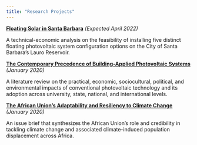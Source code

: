 ```yaml
---
title: "Research Projects"
---
```


[**Floating Solar in Santa Barbara**](https://bren.ucsb.edu/projects/floating-solar-santa-barbara) *(Expected April 2022)*

A technical-economic analysis on the feasibility of installing five distinct floating photovoltaic system configuration options on the City of Santa Barbara's Lauro Reservoir.

[**The Contemporary Precedence of Building-Applied Photovoltaic Systems**](simms_capstone_university_of_idaho.pdf) *(January 2020)*

A literature review on the practical, economic, sociocultural, political, and environmental impacts of conventional photovoltaic technology and its adoption across university, state, national, and international levels.

[**The African Union’s Adaptability and Resiliency to Climate Change**](simms_issue_brief_university_of_idaho.pdf) *(January 2020)*

An issue brief that synthesizes the African Union’s role and credibility in tackling climate change and associated climate-induced population displacement across Africa.